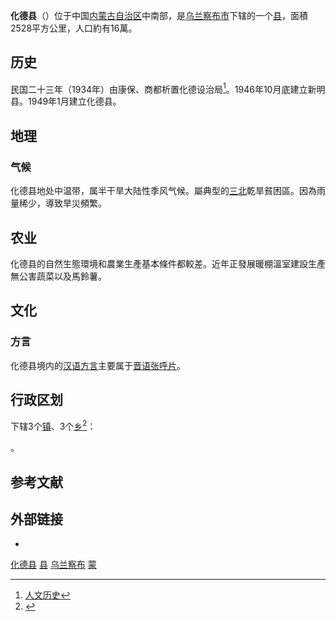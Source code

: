 {{Not|德化县}}
{{Infobox China County
| county = 化德县
| usedname = 
| nameorigin = 
| Photo = 
| Photoname = 
| map =
| map_caption = 
| Pinyin =  Huàdé Xiàn
| Belong = [[内蒙古自治区|内蒙古自治区]][[乌兰察布市|乌兰察布市]]
| Types = [[县|县]]
| admincode =  150922
| founded = 1934年
| seat = 长顺镇
| officerTitle = 
| officer = 
| officerTitle2 = 
| officer2 = 
| division = 8
| town = 8
| township = 
| subdistrict = 
| dialect = 
| post code = 013350
| phone code = 474
| coordinate = 
| area = 2528
| area land = 
| area water = 
| census yr = 2004
| pop = 16万人
| density =  
| GDP = 
| GDP_as_of = 
| GDPPC = 
| carlicense = 蒙J
| web = www.nmhuade.gov.cn
| web_title = 化德县政府网
}}
'''化德县'''（{{Mong|m=ᠬᠤᠸᠠᠳ᠋ᠧ <br>ᠰᠢᠶᠠᠨ|k=Хуадэ сиан}}）位于中国[[内蒙古自治区|内蒙古自治区]]中南部，是[[乌兰察布市|乌兰察布市]]下辖的一个[[县|县]]，面積2528平方公里，人口約有16萬。

==历史==
民国二十三年（1934年）由康保、商都析置化德设治局<ref>[http://www.nmhuade.gov.cn/channel/wlcb_hdx/col29507f.html 人文历史]{{Dead link|date=2018年7月 |bot=InternetArchiveBot |fix-attempted=no }}</ref>。1946年10月底建立新明县。1949年1月建立化德县。

==地理==
===气候===
化德县地处中温带，属半干旱大陆性季风气候。屬典型的[[三北|三北]]乾旱貧困區。因為雨量稀少，導致旱災頻繁。

==农业==
化德县的自然生態環境和農業生產基本條件都較差。近年正發展暖棚溫室建設生產無公害蔬菜以及馬鈴薯。

==文化==
===方言===
化德县境内的[[汉语方言|汉语方言]]主要属于[[晋语|晋语]][[张呼片|张呼片]]。

== 行政区划 ==
{{PAGENAMEBASE}}下辖3个[[行政建制镇|镇]]、3个[[乡_(中华人民共和国)|乡]]<ref>{{PRC admin/ref sgc|15/09/22}}</ref>：

{{PRC admin/children|15/09/22}}。

== 参考文献 ==
{{reflist}}

== 外部链接 ==
* {{Official website|http://www.huade.gov.cn/|name=化德县人民政府}}

{{化德县行政区划}}
{{乌兰察布市行政区划}}
{{内蒙古行政区划}}
{{国家级贫困县|前}}

[[Category:化德县|]]
[[Category:乌兰察布县级行政区|县]]
[[Category:内蒙古县份|乌兰察布]]
[[Category:原国家级贫困县|蒙]]